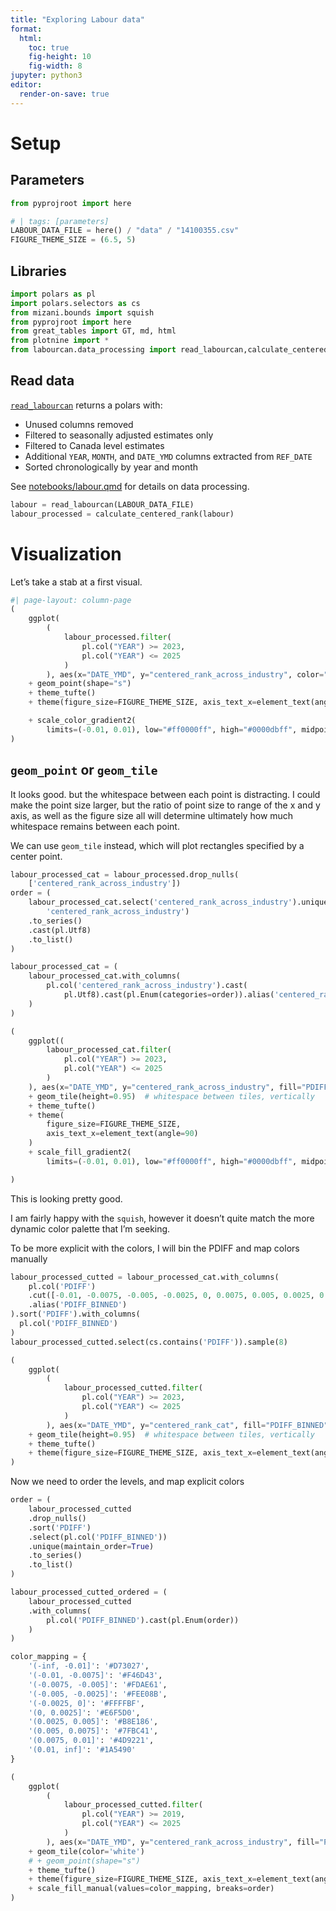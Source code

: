 ```yaml
---
title: "Exploring Labour data"
format: 
  html:
    toc: true
    fig-height: 10
    fig-width: 8
jupyter: python3
editor: 
  render-on-save: true
---
```


# Setup

## Parameters

```python
from pyprojroot import here
```
```python
# | tags: [parameters]
LABOUR_DATA_FILE = here() / "data" / "14100355.csv"
FIGURE_THEME_SIZE = (6.5, 5)
```

## Libraries

```python
import polars as pl
import polars.selectors as cs
from mizani.bounds import squish
from pyprojroot import here
from great_tables import GT, md, html
from plotnine import *
from labourcan.data_processing import read_labourcan,calculate_centered_rank,calculate_monthly_percent_change
```

## Read data

[`read_labourcan`](../py/labourcan/data_processing.py) returns a polars with:

- Unused columns removed
- Filtered to seasonally adjusted estimates only
- Filtered to Canada level estimates
- Additional `YEAR`, `MONTH`, and `DATE_YMD` columns extracted from `REF_DATE`
- Sorted chronologically by year and month

See [notebooks/labour.qmd](../notebooks/labour.qmd) for details on data processing.

```python
labour = read_labourcan(LABOUR_DATA_FILE)
labour_processed = calculate_centered_rank(labour)
```

# Visualization

Let's take a stab at a first visual. 

```python
#| page-layout: column-page
(
    ggplot(
        (
            labour_processed.filter(
                pl.col("YEAR") >= 2023,
                pl.col("YEAR") <= 2025
            )
        ), aes(x="DATE_YMD", y="centered_rank_across_industry", color="PDIFF"))
    + geom_point(shape="s")
    + theme_tufte()
    + theme(figure_size=FIGURE_THEME_SIZE, axis_text_x=element_text(angle=90))

    + scale_color_gradient2(
        limits=(-0.01, 0.01), low="#ff0000ff", high="#0000dbff", midpoint=0, oob=squish)
)
```

## `geom_point` or `geom_tile`

It looks good. but the whitespace between each point is distracting. I could make 
the point size larger, but the ratio of point size to range of the x and y axis, as well as
the figure size all will determine ultimately how much whitespace remains between each point.

We can use `geom_tile` instead, which will plot rectangles specified by a center point. 

```python
labour_processed_cat = labour_processed.drop_nulls(
    ['centered_rank_across_industry'])
order = (
    labour_processed_cat.select('centered_rank_across_industry').unique().sort(
        'centered_rank_across_industry')
    .to_series()
    .cast(pl.Utf8)
    .to_list()
)

labour_processed_cat = (
    labour_processed_cat.with_columns(
        pl.col('centered_rank_across_industry').cast(
            pl.Utf8).cast(pl.Enum(categories=order)).alias('centered_rank_cat')
    )
)

(
    ggplot((
        labour_processed_cat.filter(
            pl.col("YEAR") >= 2023,
            pl.col("YEAR") <= 2025
        )
    ), aes(x="DATE_YMD", y="centered_rank_across_industry", fill="PDIFF"))
    + geom_tile(height=0.95)  # whitespace between tiles, vertically
    + theme_tufte()
    + theme(
        figure_size=FIGURE_THEME_SIZE,
        axis_text_x=element_text(angle=90)
    )
    + scale_fill_gradient2(
        limits=(-0.01, 0.01), low="#ff0000ff", high="#0000dbff", midpoint=0, oob=squish)

)
```

This is looking pretty good. 


I am fairly happy with the `squish`, however it doesn't quite match the 
more dynamic color palette that I'm seeking.

To be more explicit with the colors, I will bin the PDIFF and map colors manually


```python
labour_processed_cutted = labour_processed_cat.with_columns(
    pl.col('PDIFF')
    .cut([-0.01, -0.0075, -0.005, -0.0025, 0, 0.0075, 0.005, 0.0025, 0.01])
    .alias('PDIFF_BINNED')
).sort('PDIFF').with_columns(
  pl.col('PDIFF_BINNED')
)
labour_processed_cutted.select(cs.contains('PDIFF')).sample(8)
```

```python
(
    ggplot(
        (
            labour_processed_cutted.filter(
                pl.col("YEAR") >= 2023,
                pl.col("YEAR") <= 2025
            )
        ), aes(x="DATE_YMD", y="centered_rank_cat", fill="PDIFF_BINNED"))
    + geom_tile(height=0.95)  # whitespace between tiles, vertically
    + theme_tufte()
    + theme(figure_size=FIGURE_THEME_SIZE, axis_text_x=element_text(angle=90))
)
```

Now we need to order the levels, and map explicit colors

```python

order = (
    labour_processed_cutted
    .drop_nulls()
    .sort('PDIFF')
    .select(pl.col('PDIFF_BINNED'))
    .unique(maintain_order=True)
    .to_series()
    .to_list()
)

labour_processed_cutted_ordered = (
    labour_processed_cutted
    .with_columns(
        pl.col('PDIFF_BINNED').cast(pl.Enum(order))
    )
)

color_mapping = {
    '(-inf, -0.01]': '#D73027',
    '(-0.01, -0.0075]': '#F46D43',
    '(-0.0075, -0.005]': '#FDAE61',
    '(-0.005, -0.0025]': '#FEE08B',
    '(-0.0025, 0]': '#FFFFBF',
    '(0, 0.0025]': '#E6F5D0',
    '(0.0025, 0.005]': '#B8E186',
    '(0.005, 0.0075]': '#7FBC41',
    '(0.0075, 0.01]': '#4D9221',
    '(0.01, inf]': '#1A5490'
}

(
    ggplot(
        (
            labour_processed_cutted.filter(
                pl.col("YEAR") >= 2019,
                pl.col("YEAR") <= 2025
            )
        ), aes(x="DATE_YMD", y="centered_rank_across_industry", fill="PDIFF_BINNED"))
    + geom_tile(color='white')
    # + geom_point(shape="s")
    + theme_tufte()
    + theme(figure_size=FIGURE_THEME_SIZE, axis_text_x=element_text(angle=90))
    + scale_fill_manual(values=color_mapping, breaks=order)
)
```